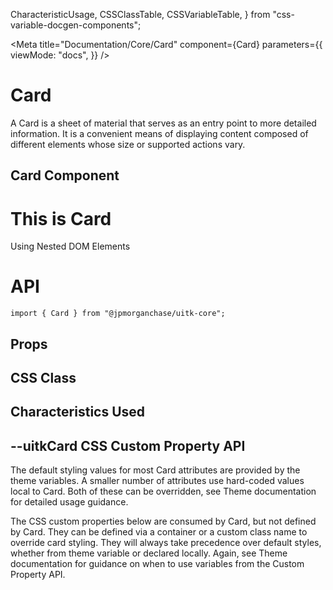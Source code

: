   CharacteristicUsage,
  CSSClassTable,
  CSSVariableTable,
} from "css-variable-docgen-components";

<Meta
  title="Documentation/Core/Card"
  component={Card}
  parameters={{
    viewMode: "docs",
  }}
/>

# Card

A Card is a sheet of material that serves as an entry point to more detailed information. It is a convenient means of displaying content composed of different elements whose size or supported actions vary.

## Card Component

<Canvas>
  <Story name="Card" decorators={[withFlexGap]}>
    <Card>
      <div>
        <h1>This is Card</h1>
        <span>Using Nested DOM Elements</span>
      </div>
    </Card>
  </Story>
</Canvas>

# API

```
import { Card } from "@jpmorganchase/uitk-core";
```

## Props

<ArgsTable of={Card} />

## CSS Class

<CSSClassTable of={Card} />

## Characteristics Used

<CharacteristicUsage of={Card} />

## --uitkCard CSS Custom Property API

The default styling values for most Card attributes are provided by the theme variables. A smaller number of attributes
use hard-coded values local to Card. Both of these can be overridden, see Theme documentation for detailed usage guidance.

The CSS custom properties below are consumed by Card, but not defined by Card. They can be defined via a container or
a custom class name to override card styling. They will always take precedence over default styles, whether from theme variable
or declared locally. Again, see Theme documentation for guidance on when to use variables from the Custom Property API.

<CSSVariableTable of={Card} />

